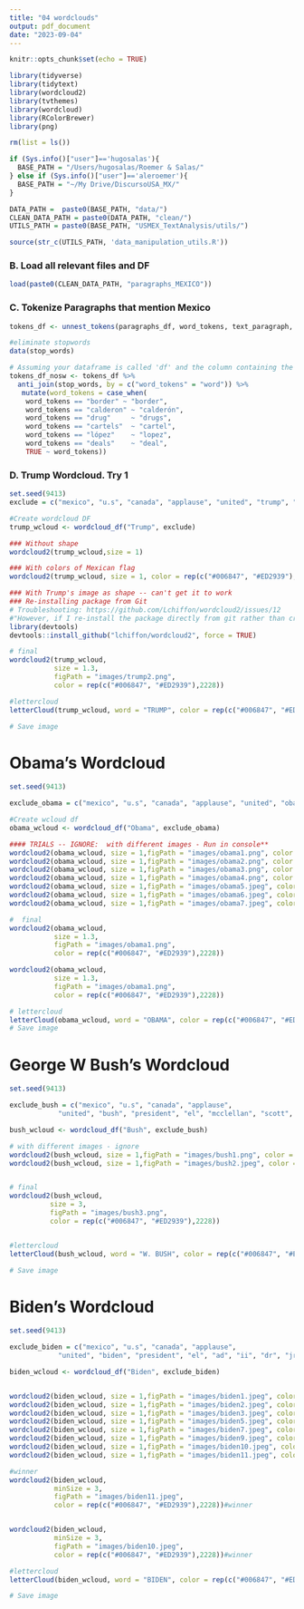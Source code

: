 ```yaml
---
title: "04 wordclouds"
output: pdf_document
date: "2023-09-04"
---
```


```r
knitr::opts_chunk$set(echo = TRUE)
```

```r
library(tidyverse)
library(tidytext)
library(wordcloud2)
library(tvthemes)
library(wordcloud)
library(RColorBrewer)
library(png)
```

```r
rm(list = ls())

if (Sys.info()["user"]=='hugosalas'){
  BASE_PATH = "/Users/hugosalas/Roemer & Salas/"
} else if (Sys.info()["user"]=='aleroemer'){
  BASE_PATH = "~/My Drive/DiscursoUSA_MX/"
}

DATA_PATH =  paste0(BASE_PATH, "data/")
CLEAN_DATA_PATH = paste0(DATA_PATH, "clean/")
UTILS_PATH = paste0(BASE_PATH, "USMEX_TextAnalysis/utils/")

source(str_c(UTILS_PATH, 'data_manipulation_utils.R'))
```

### B. Load all relevant files and DF

```r
load(paste0(CLEAN_DATA_PATH, "paragraphs_MEXICO"))
```

### C. Tokenize Paragraphs that mention Mexico
```r
tokens_df <- unnest_tokens(paragraphs_df, word_tokens, text_paragraph, token = "words")

#eliminate stopwords
data(stop_words)

# Assuming your dataframe is called 'df' and the column containing the tokens is called 'word_tokens'
tokens_df_nosw <- tokens_df %>%
  anti_join(stop_words, by = c("word_tokens" = "word")) %>% 
   mutate(word_tokens = case_when(
    word_tokens == "border" ~ "border",
    word_tokens == "calderon" ~ "calderón",
    word_tokens == "drug"     ~ "drugs",
    word_tokens == "cartels"  ~ "cartel", 
    word_tokens == "lópez"    ~ "lopez",
    word_tokens == "deals"    ~ "deal", 
    TRUE ~ word_tokens))
```


### D. Trump Wordcloud. Try 1
```r

set.seed(9413)
exclude = c("mexico", "u.s", "canada", "applause", "united", "trump", "president", "el")

#Create wordcloud DF
trump_wcloud <- wordcloud_df("Trump", exclude)

### Without shape
wordcloud2(trump_wcloud,size = 1)

### With colors of Mexican flag
wordcloud2(trump_wcloud, size = 1, color = rep(c("#006847", "#ED2939"),2228))

### With Trump's image as shape -- can't get it to work
### Re-installing package from Git
# Troubleshooting: https://github.com/Lchiffon/wordcloud2/issues/12
#"However, if I re-install the package directly from git rather than cran, it works!"
library(devtools)
devtools::install_github("lchiffon/wordcloud2", force = TRUE)

# final
wordcloud2(trump_wcloud, 
           size = 1.3,
           figPath = "images/trump2.png",
           color = rep(c("#006847", "#ED2939"),2228))

#lettercloud
letterCloud(trump_wcloud, word = "TRUMP", color = rep(c("#006847", "#ED2939"),2228))

# Save image

```



# Obama's Wordcloud

```r
set.seed(9413)

exclude_obama = c("mexico", "u.s", "canada", "applause", "united", "obama", "president", "el", "ms")

#Create wcloud df
obama_wcloud <- wordcloud_df("Obama", exclude_obama)

#### TRIALS -- IGNORE:  with different images - Run in console**
wordcloud2(obama_wcloud, size = 1,figPath = "images/obama1.png", color = rep(c("#006847", "#ED2939"),2228))
wordcloud2(obama_wcloud, size = 1,figPath = "images/obama2.png", color = rep(c("#006847", "#ED2939"),2228))
wordcloud2(obama_wcloud, size = 1,figPath = "images/obama3.png", color = rep(c("#006847", "#ED2939"),2228))
wordcloud2(obama_wcloud, size = 1,figPath = "images/obama4.png", color = rep(c("#006847", "#ED2939"),2228))
wordcloud2(obama_wcloud, size = 1,figPath = "images/obama5.jpeg", color = rep(c("#006847", "#ED2939"),2228))
wordcloud2(obama_wcloud, size = 1,figPath = "images/obama6.jpeg", color = rep(c("#006847", "#ED2939"),2228))
wordcloud2(obama_wcloud, size = 1,figPath = "images/obama7.jpeg", color = rep(c("#006847", "#ED2939"),2228))

#  final
wordcloud2(obama_wcloud, 
           size = 1.3,
           figPath = "images/obama1.png",
           color = rep(c("#006847", "#ED2939"),2228))

wordcloud2(obama_wcloud, 
           size = 1.3,
           figPath = "images/obama1.png",
           color = rep(c("#006847", "#ED2939"),2228))

# lettercloud
letterCloud(obama_wcloud, word = "OBAMA", color = rep(c("#006847", "#ED2939"),2228))
# Save image

```


# George W Bush's Wordcloud

```r
set.seed(9413)

exclude_bush = c("mexico", "u.s", "canada", "applause", 
            "united", "bush", "president", "el", "mcclellan", "scott", "el")

bush_wcloud <- wordcloud_df("Bush", exclude_bush) 

# with different images - ignore
wordcloud2(bush_wcloud, size = 1,figPath = "images/bush1.png", color = rep(c("#006847", "#ED2939"),2228))
wordcloud2(bush_wcloud, size = 1,figPath = "images/bush2.jpeg", color = rep(c("#006847", "#ED2939"),2228))


# final
wordcloud2(bush_wcloud, 
          size = 3,
          figPath = "images/bush3.png",
          color = rep(c("#006847", "#ED2939"),2228))


#lettercloud
letterCloud(bush_wcloud, word = "W. BUSH", color = rep(c("#006847", "#ED2939"),2228))

# Save image

```


# Biden's Wordcloud

```r
set.seed(9413)

exclude_biden = c("mexico", "u.s", "canada", "applause", 
            "united", "biden", "president", "el", "ad", "ii", "dr", "jr", "a.m", "p.m")

biden_wcloud <- wordcloud_df("Biden", exclude_biden)


wordcloud2(biden_wcloud, size = 1,figPath = "images/biden1.jpeg", color = rep(c("#006847", "#ED2939"),2228))
wordcloud2(biden_wcloud, size = 1,figPath = "images/biden2.jpeg", color = rep(c("#006847", "#ED2939"),2228))#not good
wordcloud2(biden_wcloud, size = 1,figPath = "images/biden3.jpeg", color = rep(c("#006847", "#ED2939"),2228))#not good
wordcloud2(biden_wcloud, size = 1,figPath = "images/biden5.jpeg", color = rep(c("#006847", "#ED2939"),2228))#not good
wordcloud2(biden_wcloud, size = 1,figPath = "images/biden7.jpeg", color = rep(c("#006847", "#ED2939"),2228))#not good
wordcloud2(biden_wcloud, size = 1,figPath = "images/biden9.jpeg", color = rep(c("#006847", "#ED2939"),2228)) #not good
wordcloud2(biden_wcloud, size = 1,figPath = "images/biden10.jpeg", color = rep(c("#006847", "#ED2939"),2228))#possible
wordcloud2(biden_wcloud, size = 1,figPath = "images/biden11.jpeg", color = rep(c("#006847", "#ED2939"),2228))#possible

#winner
wordcloud2(biden_wcloud, 
           minSize = 3,
           figPath = "images/biden11.jpeg",
           color = rep(c("#006847", "#ED2939"),2228))#winner


wordcloud2(biden_wcloud, 
           minSize = 3,
           figPath = "images/biden10.jpeg",
           color = rep(c("#006847", "#ED2939"),2228))#winner

#lettercloud
letterCloud(biden_wcloud, word = "BIDEN", color = rep(c("#006847", "#ED2939"),2228))

# Save image

```